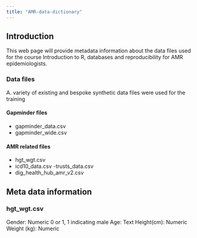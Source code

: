 ```yaml
---
title: "AMR-data-dictionary"
---
```


## Introduction


This web page will provide metadata information about the data files used for the course Introduction to R, databases and reproducibility for AMR epidemiologists.

### Data files

A. variety of existing and bespoke synthetic data files were used for the training

#### Gapminder files
- gapminder_data.csv
- gapminder_wide.csv

#### AMR related files
- hgt_wgt.csv
- icd10_data.csv
-trusts_data.csv
- dig_health_hub_amr_v2.csv

## Meta data information

### hgt_wgt.csv

Gender: Numeric 0 or 1, 1 indicating male
Age: Text
Height(cm): Numeric
Weight (kg): Numeric
